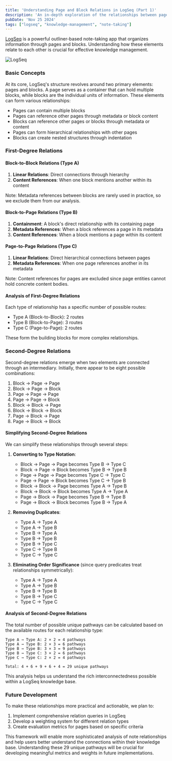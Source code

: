 ```yaml
---
title: 'Understanding Page and Block Relations in LogSeq (Part 1)'
description: 'An in-depth exploration of the relationships between pages and blocks in LogSeq, including first and second-degree connections'
pubDate: 'Nov 25 2024'
tags: ["logseq", "knowledge-management", "note-taking"]
---
```


[LogSeq](https://logseq.com) is a powerful outliner-based note-taking app that organizes information through pages and blocks. Understanding how these elements relate to each other is crucial for effective knowledge management.


<Image src={path} alt="LogSeq" />

### Basic Concepts

At its core, LogSeq's structure revolves around two primary elements: pages and blocks. A page serves as a container that can hold multiple blocks, while blocks are the individual units of information. These elements can form various relationships:

- Pages can contain multiple blocks
- Pages can reference other pages through metadata or block content
- Blocks can reference other pages or blocks through metadata or content
- Pages can form hierarchical relationships with other pages
- Blocks can create nested structures through indentation

### First-Degree Relations

#### Block-to-Block Relations (Type A)
1. **Linear Relations**: Direct connections through hierarchy
2. **Content References**: When one block mentions another within its content

Note: Metadata references between blocks are rarely used in practice, so we exclude them from our analysis.

#### Block-to-Page Relations (Type B)
1. **Containment**: A block's direct relationship with its containing page
2. **Metadata References**: When a block references a page in its metadata
3. **Content References**: When a block mentions a page within its content

#### Page-to-Page Relations (Type C)
1. **Linear Relations**: Direct hierarchical connections between pages
2. **Metadata References**: When one page references another in its metadata

Note: Content references for pages are excluded since page entities cannot hold concrete content bodies.

#### Analysis of First-Degree Relations

Each type of relationship has a specific number of possible routes:
- Type A (Block-to-Block): 2 routes
- Type B (Block-to-Page): 3 routes
- Type C (Page-to-Page): 2 routes

These form the building blocks for more complex relationships.

### Second-Degree Relations

Second-degree relations emerge when two elements are connected through an intermediary. Initially, there appear to be eight possible combinations:

1. Block → Page → Page
2. Block → Page → Block
3. Page → Page → Page
4. Page → Page → Block
5. Block → Block → Page
6. Block → Block → Block
7. Page → Block → Page
8. Page → Block → Block

#### Simplifying Second-Degree Relations

We can simplify these relationships through several steps:

1. **Converting to Type Notation**:
   - Block → Page → Page becomes Type B → Type C
   - Block → Page → Block becomes Type B → Type B
   - Page → Page → Page becomes Type C → Type C
   - Page → Page → Block becomes Type C → Type B
   - Block → Block → Page becomes Type A → Type B
   - Block → Block → Block becomes Type A → Type A
   - Page → Block → Page becomes Type B → Type B
   - Page → Block → Block becomes Type B → Type A

2. **Removing Duplicates**:
   - Type A → Type A
   - Type A → Type B
   - Type B → Type A
   - Type B → Type B
   - Type B → Type C
   - Type C → Type B
   - Type C → Type C

3. **Eliminating Order Significance** (since query predicates treat relationships symmetrically):
   - Type A → Type A
   - Type A → Type B
   - Type B → Type B
   - Type B → Type C
   - Type C → Type C

#### Analysis of Second-Degree Relations

The total number of possible unique pathways can be calculated based on the available routes for each relationship type:

```plaintext
Type A → Type A: 2 × 2 = 4 pathways
Type A → Type B: 2 × 3 = 6 pathways
Type B → Type B: 3 × 3 = 9 pathways
Type B → Type C: 3 × 2 = 6 pathways
Type C → Type C: 2 × 2 = 4 pathways

Total: 4 + 6 + 9 + 6 + 4 = 29 unique pathways
```

This analysis helps us understand the rich interconnectedness possible within a LogSeq knowledge base.

### Future Development

To make these relationships more practical and actionable, we plan to:

1. Implement comprehensive relation queries in LogSeq
2. Develop a weighting system for different relation types
3. Create evaluation metrics for pages based on specific criteria

This framework will enable more sophisticated analysis of note relationships and help users better understand the connections within their knowledge base. Understanding these 29 unique pathways will be crucial for developing meaningful metrics and weights in future implementations.
